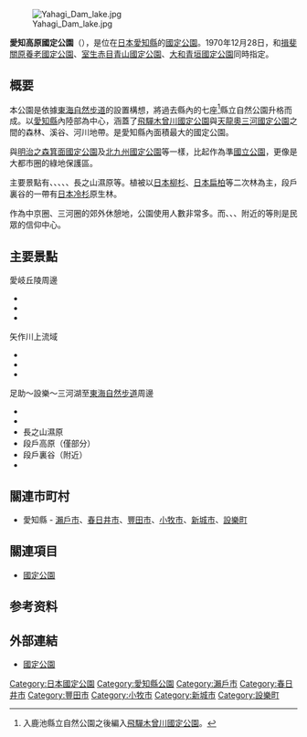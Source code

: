 {{Infobox protected area
| name            = 愛知高原國定公園
| alt_name        = Aichi-Kōgen Quasi-National Park<br>{{lang|ja|愛知高原国定公園}}
| iucn_category   = V
| photo           = Kōrankei.jpg
| photo_width     = 
| photo_caption   = {{link-ja|香嵐溪|香嵐溪}}
| map             = Japan
| map_width       = 250
| location        = {{JPN}}[[愛知縣|愛知縣]]
| nearest_city    = 
| lat_d           = 35.034
| long_d          = 137.41
| area            = {{convert|21740|ha|km2|sigfig=3}}<ref>{{Cite web |url=https://www.env.go.jp/park/doc/data/quasi/qnp_2.pdf |title=国定公園地種区分別面積 |year=2016 |format=PDF |publisher=[[環境省|環境省]] |accessdate=2016-08-24 |archive-date=2020-12-08 |archive-url=https://web.archive.org/web/20201208084302/https://www.env.go.jp/park/doc/data/quasi/qnp_2.pdf |dead-url=no }}</ref>
| established     = 1970年12月28日
| visitation_num  = 3,779,000人次
| visitation_year = 2018年
| visitation_ref  = <ref>{{Cite web |url=http://www.env.go.jp/park/doc/data/natural/data/naturalpark_6.xls |title=国定公園の利用者数（公園、年次別） |work=関連法令・各種資料 > 自然保護各種データ |publisher=環境省 |access-date=2020-10-17 |archive-date=2020-10-10 |archive-url=https://web.archive.org/web/20201010195002/http://www.env.go.jp/park/doc/data/natural/data/naturalpark_6.xls |dead-url=no }}</ref>
| governing_body  = 愛知縣廳
| url             = 
}}
[[File:Yahagi_Dam_lake.jpg|thumb]]

'''愛知高原國定公園'''（{{jpn|j=愛知高原国定公園|hg=あいちこうげんこくていこうえん|rm=Aichi-Kōgen Kokutei Kōen)}}），是位在[[日本|日本]][[愛知縣|愛知縣]]的[[國定公園|國定公園]]。1970年12月28日，和[[揖斐關原養老國定公園|揖斐關原養老國定公園]]、[[室生赤目青山國定公園|室生赤目青山國定公園]]、[[大和青垣國定公園|大和青垣國定公園]]同時指定。

== 概要 ==
本公園是依據[[東海自然步道|東海自然步道]]的設置構想，將過去縣內的七座<ref>入鹿池縣立自然公園之後編入[[飛驒木曾川國定公園|飛驒木曾川國定公園]]。</ref>縣立自然公園升格而成。以[[愛知縣|愛知縣]]內陸部為中心，涵蓋了[[飛驒木曾川國定公園|飛驒木曾川國定公園]]與[[天龍奧三河國定公園|天龍奧三河國定公園]]之間的森林、溪谷、河川地帶。是愛知縣內面積最大的國定公園。

與[[明治之森箕面國定公園|明治之森箕面國定公園]]及[[北九州國定公園|北九州國定公園]]等一樣，比起作為準[[日本國立公園|國立公園]]，更像是大都市圈的綠地保護區。

主要景點有{{link-ja|香嵐溪|香嵐溪}}、{{link-ja|段戶山|段戸山}}、{{link-ja|猿投山|猿投山}}、{{link-ja|矢作水壩|矢作ダム|奧矢作湖}}、{{link-ja|羽布水壩|羽布ダム|三河湖}}、長之山濕原等。植被以[[日本柳杉|日本柳杉]]、[[日本扁柏|日本扁柏]]等二次林為主，段戶裏谷的{{link-ja|添澤溫泉|添沢温泉}}一帶有[[日本冷杉|日本冷杉]]原生林。

作為中京圈、三河圈的郊外休憩地，公園使用人數非常多。而{{link-ja|本宮山|本宮山}}、{{link-ja|猿投山|猿投山}}、{{link-ja|定光寺 (日本)|定光寺|定光寺}}、{{link-ja|香嵐溪|香嵐溪}}附近的{{link-ja|香積寺 (豐田市)|香積寺_(豊田市)|香積寺}}等則是民眾的信仰中心。

== 主要景點 ==
; 愛岐丘陵周邊
* {{link-ja|定光寺 (日本)|定光寺|定光寺}}
* {{link-ja|岩屋堂|岩屋堂}}
* {{link-ja|猿投山|猿投山}}

; 矢作川上流域
* {{link-ja|矢作水壩|矢作ダム|奧矢作湖}}
* {{link-ja|小渡溫泉|小渡温泉}}
* {{link-ja|笹戶溫泉|笹戸温泉}}
; 足助～設樂～三河湖至[[東海自然步道|東海自然步道]]周邊
* {{link-ja|段戶山|段戸山}}
* {{link-ja|香嵐溪|香嵐溪}}
* 長之山濕原
* 段戶高原（僅部分）
* 段戶裏谷（{{link-ja|添澤溫泉|添沢温泉}}附近）
* {{link-ja|羽布瀑布|羽布ダム|三河湖}}

== 關連市町村 ==
* 愛知縣 - [[瀨戶市|瀨戶市]]、[[春日井市|春日井市]]、[[豐田市|豐田市]]、[[小牧市|小牧市]]、[[新城市|新城市]]、[[設樂町|設樂町]]

== 關連項目 ==
* [[國定公園|國定公園]]

==参考资料==
{{Reflist}}

== 外部連結 ==
{{commonscat|Aichikōgen Quasi-National Park}}
* {{ja}}[http://www.pref.aichi.jp/kankyo/sizen-ka/shizen/koen/shizenko/kokutei/index.html 國定公園] {{Wayback|url=http://www.pref.aichi.jp/kankyo/sizen-ka/shizen/koen/shizenko/kokutei/index.html |date=20110720204231 }}

{{国定公园列表}}
{{DEFAULTSORT:Aichi Kogen}}

[[Category:日本國定公園|Category:日本國定公園]]
[[Category:愛知縣公園|Category:愛知縣公園]]
[[Category:瀨戶市|Category:瀨戶市]]
[[Category:春日井市|Category:春日井市]]
[[Category:豐田市|Category:豐田市]]
[[Category:小牧市|Category:小牧市]]
[[Category:新城市|Category:新城市]]
[[Category:設樂町|Category:設樂町]]